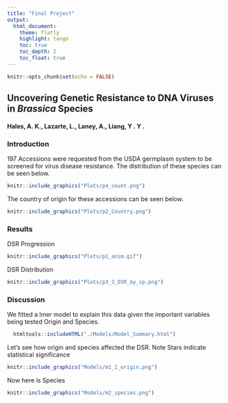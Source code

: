 ```yaml
---
title: "Final Project"
output: 
  html_document:
    theme: flatly
    highlight: tango
    toc: true
    toc_depth: 2
    toc_float: true
---
```



```r
knitr::opts_chunk$set(echo = FALSE)
```

## Uncovering Genetic Resistance to DNA Viruses in *Brassica* Species

#### Hales, A. K., Lazarte, L., Laney, A., Liang, Y . Y .


### Introduction

197 Accessions were requested from the USDA germplasm system to be screened for virus disease resistance. The distribution of these species can be seen below.
```r
knitr::include_graphics("Plots/p4_count.png")
```


The country of origin for these accessions can be seen below. 
```r
knitr::include_graphics("Plots/p2_Country.png")
```

### Results
DSR Progression
```r
knitr::include_graphics("Plots/p1_anim.gif")
```

DSR Distribution 
```r
knitr::include_graphics("Plots/p3_3_DSR_by_sp.png")
```

### Discussion
We fitted a lmer model to explain this data given the important variables being tested Origin and Species.
```r
  htmltools::includeHTML("./Models/Model_Summary.html")
```

Let's see how origin and species affected the DSR. Note Stars indicate statistical significance

```r
knitr::include_graphics("Models/m1_1_origin.png")
```


Now here is Species

```r
knitr::include_graphics("Models/m2_species.png")
```




